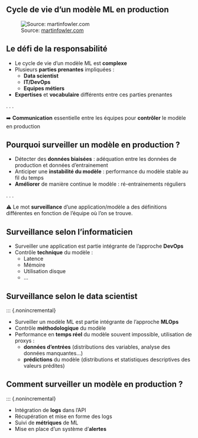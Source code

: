 ## Cycle de vie d'un modèle ML en production

![Source: [martinfowler.com](martinfowler.com)](../img/ML-model-lifecycle.png){fig-align="center"}

## Le défi de la responsabilité 
::: {.nonincremental}

- Le cycle de vie d'un modèle ML est [**complexe**]{.orange}
- Plusieurs [**parties prenantes**]{.orange} impliquées :
    - [**Data scientist**]{.blue2}
    - [**IT/DevOps**]{.blue2}
    - [**Equipes métiers**]{.blue2}

- [**Expertises**]{.orange} et [**vocabulaire**]{.orange} différents entre ces parties prenantes

. . .

➡️ [**Communication**]{.orange} essentielle entre les équipes pour [**contrôler**]{.orange} le modèle en production
:::

## Pourquoi surveiller un modèle en production ?
::: {.nonincremental}

- Détecter des [**données biaisées**]{.orange} : adéquation entre les données de production et données d'entrainement
- Anticiper une [**instabilité du modèle**]{.orange} : performance du modèle stable au fil du temps
- [**Améliorer**]{.orange} de manière continue le modèle : ré-entrainements réguliers

. . .

⚠️ Le mot [**surveillance**]{.red2} d'une application/modèle a des définitions différentes en fonction de l'équipe où l'on se trouve.
:::

## Surveillance selon l'informaticien
::: {.nonincremental}

- Surveiller une application est partie intégrante de l'approche [**DevOps**]{.orange}
- Contrôle [**technique**]{.orange} du modèle :
    - Latence
    - Mémoire
    - Utilisation disque
    - ...
:::

## Surveillance selon le data scientist
::: {.nonincremental}

- Surveiller un modèle ML est partie intégrante de l'approche [**MLOps**]{.orange}
- Contrôle [**méthodologique**]{.orange} du modèle
- Performance en [**temps réel**]{.orange} du modèle souvent impossible, utilisation de proxys :
    - [**données d'entrées**]{.blue2} (distributions des variables, analyse des données manquantes...)
    - [**prédictions**]{.blue2} du modèle (distributions et statistiques descriptives des valeurs prédites)

## Comment surveiller un modèle en production ?
::: {.nonincremental}

- Intégration de [**logs**]{.orange} dans l'API
- Récupération et mise en forme des logs
- Suivi de [**métriques**]{.orange} de ML
- Mise en place d'un système d'[**alertes**]{.orange}
